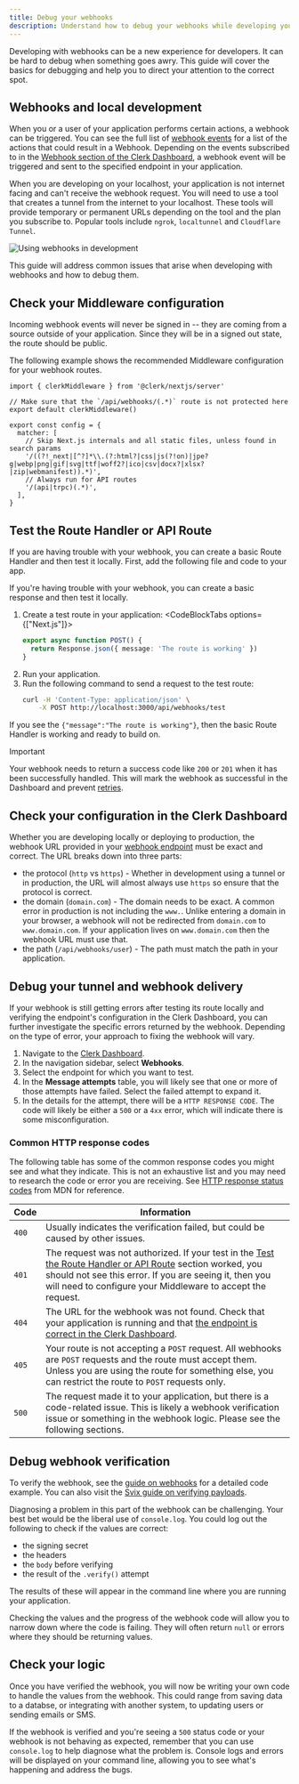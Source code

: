 ```yaml
---
title: Debug your webhooks
description: Understand how to debug your webhooks while developing your application
---
```


Developing with webhooks can be a new experience for developers. It can be hard to debug when something goes awry. This guide will cover the basics for debugging and help you to direct your attention to the correct spot.

## Webhooks and local development

When you or a user of your application performs certain actions, a webhook can be triggered. You can see the full list of [webhook events](/docs/integrations/webhooks/overview#supported-webhook-events) for a list of the actions that could result in a Webhook. Depending on the events subscribed to in the [Webhook section of the Clerk Dashboard](https://dashboard.clerk.com/last-active?path=webhooks), a webhook event will be triggered and sent to the specified endpoint in your application.

When you are developing on your localhost, your application is not internet facing and can't receive the webhook request. You will need to use a tool that creates a tunnel from the internet to your localhost. These tools will provide temporary or permanent URLs depending on the tool and the plan you subscribe to. Popular tools include `ngrok`, `localtunnel` and `Cloudflare Tunnel`.

![Using webhooks in development](/docs/images/integrations/webhooks/webhooks_diagram.png)

This guide will address common issues that arise when developing with webhooks and how to debug them.

## Check your Middleware configuration

Incoming webhook events will never be signed in -- they are coming from a source outside of your application. Since they will be in a signed out state, the route should be public.

The following example shows the recommended Middleware configuration for your webhook routes.

```tsx {{ filename: 'middleware.tsx' }}
import { clerkMiddleware } from '@clerk/nextjs/server'

// Make sure that the `/api/webhooks/(.*)` route is not protected here
export default clerkMiddleware()

export const config = {
  matcher: [
    // Skip Next.js internals and all static files, unless found in search params
    '/((?!_next|[^?]*\\.(?:html?|css|js(?!on)|jpe?g|webp|png|gif|svg|ttf|woff2?|ico|csv|docx?|xlsx?|zip|webmanifest)).*)',
    // Always run for API routes
    '/(api|trpc)(.*)',
  ],
}
```

## Test the Route Handler or API Route

If you are having trouble with your webhook, you can create a basic Route Handler and then test it locally.  First, add the following file and code to your app.

If you're having trouble with your webhook, you can create a basic response and then test it locally.

1. Create a test route in your application:
   <CodeBlockTabs options={["Next.js"]}>
     ```ts {{ filename: 'app/webhooks/test/route.ts' }}
     export async function POST() {
       return Response.json({ message: 'The route is working' })
     }
     ```
   </CodeBlockTabs>
1. Run your application.
1. Run the following command to send a request to the test route:
   ```bash
   curl -H 'Content-Type: application/json' \
       -X POST http://localhost:3000/api/webhooks/test
   ```

If you see the `{"message":"The route is working"}`, then the basic Route Handler is working and ready to build on.

> [!IMPORTANT]
> Your webhook needs to return a success code like `200` or `201` when it has been successfully handled. This will mark the webhook as successful in the Dashboard and prevent [retries](/docs/integrations/webhooks/overview#retry).

## Check your configuration in the Clerk Dashboard

Whether you are developing locally or deploying to production, the webhook URL provided in your [webhook endpoint](https://dashboard.clerk.com/last-active?path=webhooks) must be exact and correct. The URL breaks down into three parts:

- the protocol (`http` vs `https`) - Whether in development using a tunnel or in production, the URL will almost always use `https` so ensure that the protocol is correct.
- the domain (`domain.com`) - The domain needs to be exact. A common error in production is not including the `www.`. Unlike entering a domain in your browser, a webhook will not be redirected from `domain.com` to `www.domain.com`. If your application lives on `www.domain.com` then the webhook URL must use that.
- the path (`/api/webhooks/user`) - The path must match the path in your application.

## Debug your tunnel and webhook delivery

If your webhook is still getting errors after testing its route locally and verifying the endpoint's configuration in the Clerk Dashboard, you can further investigate the specific errors returned by the webhook. Depending on the type of error, your approach to fixing the webhook will vary.

1. Navigate to the [Clerk Dashboard](https://dashboard.clerk.com/last-active?path=webhooks).
1. In the navigation sidebar, select **Webhooks**.
1. Select the endpoint for which you want to test.
1. In the **Message attempts** table, you will likely see that one or more of those attempts have failed. Select the failed attempt to expand it.
1. In the details for the attempt, there will be a `HTTP RESPONSE CODE`. The code will likely be either a `500` or a `4xx` error, which will indicate there is some misconfiguration.

### Common HTTP response codes

The following table has some of the common response codes you might see and what they indicate. This is not an exhaustive list and you may need to research the code or error you are receiving. See [HTTP response status codes](https://developer.mozilla.org/en-US/docs/Web/HTTP/Status) from MDN for reference.

| Code | Information |
| - | - |
| `400` | Usually indicates the verification failed, but could be caused by other issues. |
| `401` | The request was not authorized. If your test in the [Test the Route Handler or API Route](#test-the-route-handler-or-api-route) section worked, you should not see this error. If you are seeing it, then you will need to configure your Middleware to accept the request. |
| `404` | The URL for the webhook was not found. Check that your application is running and that [the endpoint is correct in the Clerk Dashboard](/docs/integrations/webhooks/debug-your-webhooks#check-your-configuration-in-the-clerk-dashboard). |
| `405` | Your route is not accepting a `POST` request. All webhooks are `POST` requests and the route must accept them. Unless you are using the route for something else, you can restrict the route to `POST` requests only. |
| `500` | The request made it to your application, but there is a code-related issue. This is likely a webhook verification issue or something in the webhook logic. Please see the following sections. |

## Debug webhook verification

To verify the webhook, see the [guide on webhooks](/docs/integrations/webhooks/sync-data#create-the-endpoint-in-your-application) for a detailed code example. You can also visit the [Svix guide on verifying payloads](https://docs.svix.com/receiving/verifying-payloads/how).

Diagnosing a problem in this part of the webhook can be challenging. Your best bet would be the liberal use of `console.log`. You could log out the following to check if the values are correct:

- the signing secret
- the headers
- the `body` before verifying
- the result of the `.verify()` attempt

The results of these will appear in the command line where you are running your application.

Checking the values and the progress of the webhook code will allow you to narrow down where the code is failing. They will often return `null` or errors where they should be returning values.

## Check your logic

Once you have verified the webhook, you will now be writing your own code to handle the values from the webhook. This could range from saving data to a databse, or integrating with another system, to updating users or sending emails or SMS.

If the webhook is verified and you're seeing a `500` status code or your webhook is not behaving as expected, remember that you can use `console.log` to help diagnose what the problem is. Console logs and errors will be displayed on your command line, allowing you to see what's happening and address the bugs.
